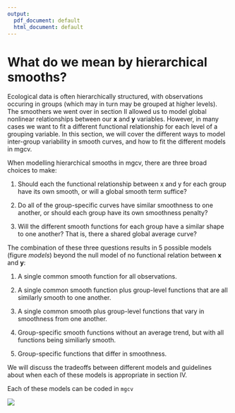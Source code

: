 ```yaml
---
output:
  pdf_document: default
  html_document: default
---
```


# What do we mean by hierarchical smooths?

Ecological data is often hierarchically structured, with observations occuring in groups (which may in turn may be grouped at higher levels). The smoothers we went over in section II allowed us to model global nonlinear relationships between our **x** and **y** variables. However, in many cases we want to fit a different functional relationship for each level of a grouping variable. In this section, we will cover the different ways to model inter-group variability in smooth curves, and how to fit the different models in mgcv.

When modelling hierarchical smooths in mgcv, there are three broad choices to make:

1. Should each the functional relationship between x and y for each group have its own smooth, or will a global smooth term suffice? 

2. Do all of the group-specific curves have similar smoothness to one another, or should each group have its own smoothness penalty?

3. Will the different smooth functions for each group have a similar shape to one another? That is, there a shared global average curve?



The combination of these three questions results in 5 possible models (figure *models*) beyond the null model of no functional relation between **x** and **y**:

1. A single common smooth function for all observations.

2. A single common smooth function plus group-level functions that are all similarly smooth to one another.

3. A single common smooth plus group-level functions that vary in smoothness from one another.

4. Group-specific smooth functions without an average trend, but with all functions being similiarly smooth.

5. Group-specific functions that differ in smoothness. 

We will discuss the tradeoffs between different models and  guidelines about
when each of these models is appropriate in section IV. 


Each of these models can be coded in `mgcv` 


<!-- MOVE THIS TEXT TO SECTION IV: Choosing between these models requires tradeoffs. The first is the amount of time and computer resources it takes to fit a model. More smooth functions (moving from model 1 to 2-5) means that there will be more regression parameters to estimate, and estimating additional smoothing parameters (moving from model 2 to model 3, or moving from model 4 to 5) adds even more computational burden, as estimating penalty parameters is very computationally intensive (we will discuss this more in section IV). The second tradeoff is between bias and variance in fitting curves for any given group. Fitting a single common curve for all groups (model 1) makes use of all available data to fit a single curve -->

![](../figures/alternate_models.png)
